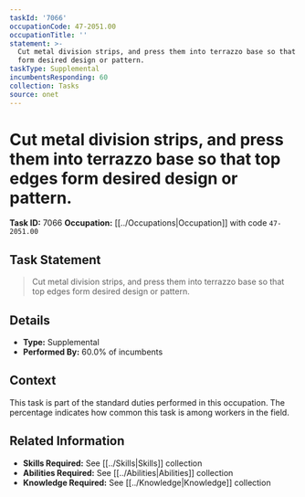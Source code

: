 ```yaml
---
taskId: '7066'
occupationCode: 47-2051.00
occupationTitle: ''
statement: >-
  Cut metal division strips, and press them into terrazzo base so that top edges
  form desired design or pattern.
taskType: Supplemental
incumbentsResponding: 60
collection: Tasks
source: onet
---
```

# Cut metal division strips, and press them into terrazzo base so that top edges form desired design or pattern.

**Task ID:** 7066
**Occupation:** [[../Occupations|Occupation]] with code `47-2051.00`

## Task Statement

> Cut metal division strips, and press them into terrazzo base so that top edges form desired design or pattern.

## Details

- **Type:** Supplemental
- **Performed By:** 60.0% of incumbents

## Context

This task is part of the standard duties performed in this occupation. The percentage indicates how common this task is among workers in the field.

## Related Information

- **Skills Required:** See [[../Skills|Skills]] collection
- **Abilities Required:** See [[../Abilities|Abilities]] collection
- **Knowledge Required:** See [[../Knowledge|Knowledge]] collection
